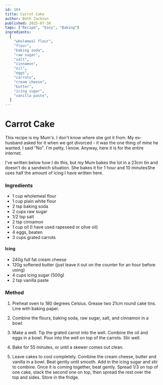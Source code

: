 ```yaml
---
id: 104
title: Carrot Cake
author: Beth Jackson
published: 2025-07-30
tags: ["Recipe", "Easy", "Baking"]
ingredients:
  [
    "wholemeal flour",
    "flour",
    "baking soda",
    "raw sugar",
    "salt",
    "cinnamon",
    "oil",
    "eggs",
    "carrots",
    "cream cheese",
    "butter",
    "icing sugar",
    "vanilla paste",
  ]
---
```


# Carrot Cake

<BlogTextWrapper>

This recipe is my Mum's. I don't know where she got it from. My ex-husband asked for it when we got divorced - it was the one thing of mine he wanted. I said "No". I'm petty, I know. Anyway, here it is for the entire internet.

I've written below how I do this, but my Mum bakes the lot in a 23cm tin and doesn't do a sandwich situation. She bakes it for 1 hour and 10 minutesShe uses half the amount of icing I have written here.

</BlogTextWrapper>

<BlogTextWrapper>

### Ingredients

- 1 cup wholemeal flour
- 1 cup plain white flour
- 2 tsp baking soda
- 2 cups raw sugar
- 1/2 tsp salt
- 2 tsp cinnamon
- 1 cup oil (I have used rapeseed or olive oil)
- 4 eggs, beaten
- 3 cups grated carrots

#### Icing

- 240g full fat cream cheese
- 120g softened butter (just leave it out on the counter for an hour before using)
- 4 cups icing sugar (500g)
- 2 tsp vanilla paste

### Method

1. Preheat oven to 180 degrees Celsius. Grease two 21cm round cake tins. Line with baking paper.

2. Combine the flours, baking soda, raw sugar, salt, and cinnamon in a bowl.

3. Make a well. Tip the grated carrot into the well. Combine the oil and eggs in a bowl. Pour into the well on top of the carrots. Stir well.

4. Bake for 55 minutes, or until a skewer comes out clean.

5. Leave cakes to cool completely. Combine the cream cheese, butter and vanilla in a bowl. Beat gently until smooth. Add in the icing sugar and stir to combine. Once it is coming together, beat gently. Spread 1/3 on top of one cake, stack the second one on top, then spread the rest over the top and sides. Store in the fridge.

</BlogTextWrapper>

<ClickableTags tags={tags} />
